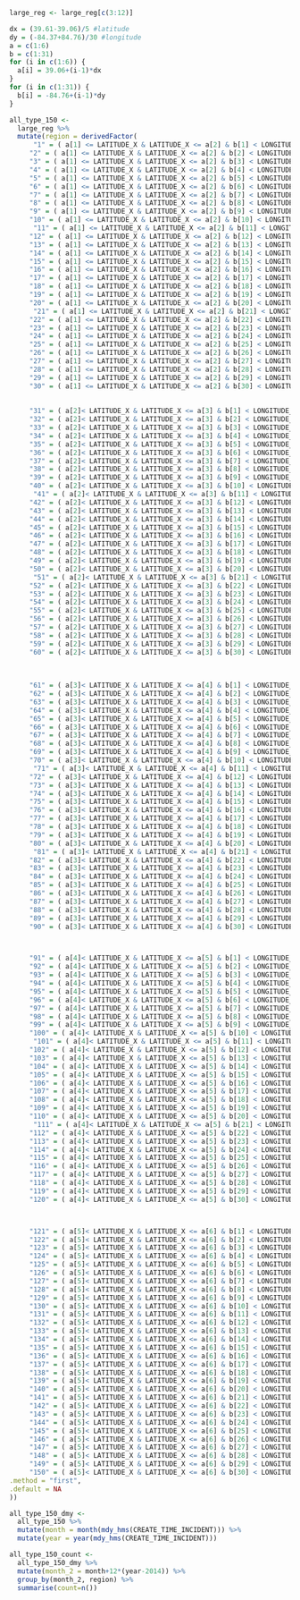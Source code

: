 
```r
large_reg <- large_reg[c(3:12)]
```

```r
dx = (39.61-39.06)/5 #latitude
dy = (-84.37+84.76)/30 #longitude
a = c(1:6)
b = c(1:31)
for (i in c(1:6)) {
  a[i] = 39.06+(i-1)*dx
}
for (i in c(1:31)) {
  b[i] = -84.76+(i-1)*dy
}
```


```r
all_type_150 <-
  large_reg %>%
  mutate(region = derivedFactor(
      "1" = ( a[1] <= LATITUDE_X & LATITUDE_X <= a[2] & b[1] < LONGITUDE_X & LONGITUDE_X<= b[2]),
     "2" = ( a[1] <= LATITUDE_X & LATITUDE_X <= a[2] & b[2] < LONGITUDE_X & LONGITUDE_X <= b[3]),
     "3" = ( a[1] <= LATITUDE_X & LATITUDE_X <= a[2] & b[3] < LONGITUDE_X & LONGITUDE_X<= b[4]),
     "4" = ( a[1] <= LATITUDE_X & LATITUDE_X <= a[2] & b[4] < LONGITUDE_X & LONGITUDE_X <= b[5]),
     "5" = ( a[1] <= LATITUDE_X & LATITUDE_X <= a[2] & b[5] < LONGITUDE_X & LONGITUDE_X<= b[6]),
     "6" = ( a[1] <= LATITUDE_X & LATITUDE_X <= a[2] & b[6] < LONGITUDE_X & LONGITUDE_X <= b[7]),
     "7" = ( a[1] <= LATITUDE_X & LATITUDE_X <= a[2] & b[7] < LONGITUDE_X & LONGITUDE_X<= b[8]),
     "8" = ( a[1] <= LATITUDE_X & LATITUDE_X <= a[2] & b[8] < LONGITUDE_X & LONGITUDE_X <= b[9]),
     "9" = ( a[1] <= LATITUDE_X & LATITUDE_X <= a[2] & b[9] < LONGITUDE_X & LONGITUDE_X<= b[10]),
     "10" = ( a[1] <= LATITUDE_X & LATITUDE_X <= a[2] & b[10] < LONGITUDE_X & LONGITUDE_X <= b[11]),
      "11" = ( a[1] <= LATITUDE_X & LATITUDE_X <= a[2] & b[11] < LONGITUDE_X & LONGITUDE_X<= b[12]),
     "12" = ( a[1] <= LATITUDE_X & LATITUDE_X <= a[2] & b[12] < LONGITUDE_X & LONGITUDE_X <= b[13]),
     "13" = ( a[1] <= LATITUDE_X & LATITUDE_X <= a[2] & b[13] < LONGITUDE_X & LONGITUDE_X<= b[14]),
     "14" = ( a[1] <= LATITUDE_X & LATITUDE_X <= a[2] & b[14] < LONGITUDE_X & LONGITUDE_X <= b[15]),
     "15" = ( a[1] <= LATITUDE_X & LATITUDE_X <= a[2] & b[15] < LONGITUDE_X & LONGITUDE_X<= b[16]),
     "16" = ( a[1] <= LATITUDE_X & LATITUDE_X <= a[2] & b[16] < LONGITUDE_X & LONGITUDE_X <= b[17]),
     "17" = ( a[1] <= LATITUDE_X & LATITUDE_X <= a[2] & b[17] < LONGITUDE_X & LONGITUDE_X<= b[18]),
     "18" = ( a[1] <= LATITUDE_X & LATITUDE_X <= a[2] & b[18] < LONGITUDE_X & LONGITUDE_X <= b[19]),
     "19" = ( a[1] <= LATITUDE_X & LATITUDE_X <= a[2] & b[19] < LONGITUDE_X & LONGITUDE_X<= b[20]),
     "20" = ( a[1] <= LATITUDE_X & LATITUDE_X <= a[2] & b[20] < LONGITUDE_X & LONGITUDE_X <= b[21]),
      "21" = ( a[1] <= LATITUDE_X & LATITUDE_X <= a[2] & b[21] < LONGITUDE_X & LONGITUDE_X<= b[22]),
     "22" = ( a[1] <= LATITUDE_X & LATITUDE_X <= a[2] & b[22] < LONGITUDE_X & LONGITUDE_X <= b[23]),
     "23" = ( a[1] <= LATITUDE_X & LATITUDE_X <= a[2] & b[23] < LONGITUDE_X & LONGITUDE_X<= b[24]),
     "24" = ( a[1] <= LATITUDE_X & LATITUDE_X <= a[2] & b[24] < LONGITUDE_X & LONGITUDE_X <= b[25]),
     "25" = ( a[1] <= LATITUDE_X & LATITUDE_X <= a[2] & b[25] < LONGITUDE_X & LONGITUDE_X<= b[26]),
     "26" = ( a[1] <= LATITUDE_X & LATITUDE_X <= a[2] & b[26] < LONGITUDE_X & LONGITUDE_X <= b[27]),
     "27" = ( a[1] <= LATITUDE_X & LATITUDE_X <= a[2] & b[27] < LONGITUDE_X & LONGITUDE_X<= b[28]),
     "28" = ( a[1] <= LATITUDE_X & LATITUDE_X <= a[2] & b[28] < LONGITUDE_X & LONGITUDE_X <= b[29]),
     "29" = ( a[1] <= LATITUDE_X & LATITUDE_X <= a[2] & b[29] < LONGITUDE_X & LONGITUDE_X<= b[30]),
     "30" = ( a[1] <= LATITUDE_X & LATITUDE_X <= a[2] & b[30] < LONGITUDE_X & LONGITUDE_X <= b[31]),
     
     
     "31" = ( a[2]< LATITUDE_X & LATITUDE_X <= a[3] & b[1] < LONGITUDE_X & LONGITUDE_X<= b[2]),
     "32" = ( a[2]< LATITUDE_X & LATITUDE_X <= a[3] & b[2] < LONGITUDE_X & LONGITUDE_X <= b[3]),
     "33" = ( a[2]< LATITUDE_X & LATITUDE_X <= a[3] & b[3] < LONGITUDE_X & LONGITUDE_X<= b[4]),
     "34" = ( a[2]< LATITUDE_X & LATITUDE_X <= a[3] & b[4] < LONGITUDE_X & LONGITUDE_X <= b[5]),
     "35" = ( a[2]< LATITUDE_X & LATITUDE_X <= a[3] & b[5] < LONGITUDE_X & LONGITUDE_X<= b[6]),
     "36" = ( a[2]< LATITUDE_X & LATITUDE_X <= a[3] & b[6] < LONGITUDE_X & LONGITUDE_X <= b[7]),
     "37" = ( a[2]< LATITUDE_X & LATITUDE_X <= a[3] & b[7] < LONGITUDE_X & LONGITUDE_X<= b[8]),
     "38" = ( a[2]< LATITUDE_X & LATITUDE_X <= a[3] & b[8] < LONGITUDE_X & LONGITUDE_X <= b[9]),
     "39" = ( a[2]< LATITUDE_X & LATITUDE_X <= a[3] & b[9] < LONGITUDE_X & LONGITUDE_X<= b[10]),
     "40" = ( a[2]< LATITUDE_X & LATITUDE_X <= a[3] & b[10] < LONGITUDE_X & LONGITUDE_X <= b[11]),
      "41" = ( a[2]< LATITUDE_X & LATITUDE_X <= a[3] & b[11] < LONGITUDE_X & LONGITUDE_X<= b[12]),
     "42" = ( a[2]< LATITUDE_X & LATITUDE_X <= a[3] & b[12] < LONGITUDE_X & LONGITUDE_X <= b[13]),
     "43" = ( a[2]< LATITUDE_X & LATITUDE_X <= a[3] & b[13] < LONGITUDE_X & LONGITUDE_X<= b[14]),
     "44" = ( a[2]< LATITUDE_X & LATITUDE_X <= a[3] & b[14] < LONGITUDE_X & LONGITUDE_X <= b[15]),
     "45" = ( a[2]< LATITUDE_X & LATITUDE_X <= a[3] & b[15] < LONGITUDE_X & LONGITUDE_X<= b[16]),
     "46" = ( a[2]< LATITUDE_X & LATITUDE_X <= a[3] & b[16] < LONGITUDE_X & LONGITUDE_X <= b[17]),
     "47" = ( a[2]< LATITUDE_X & LATITUDE_X <= a[3] & b[17] < LONGITUDE_X & LONGITUDE_X<= b[18]),
     "48" = ( a[2]< LATITUDE_X & LATITUDE_X <= a[3] & b[18] < LONGITUDE_X & LONGITUDE_X <= b[19]),
     "49" = ( a[2]< LATITUDE_X & LATITUDE_X <= a[3] & b[19] < LONGITUDE_X & LONGITUDE_X<= b[20]),
     "50" = ( a[2]< LATITUDE_X & LATITUDE_X <= a[3] & b[20] < LONGITUDE_X & LONGITUDE_X <= b[21]),
      "51" = ( a[2]< LATITUDE_X & LATITUDE_X <= a[3] & b[21] < LONGITUDE_X & LONGITUDE_X<= b[22]),
     "52" = ( a[2]< LATITUDE_X & LATITUDE_X <= a[3] & b[22] < LONGITUDE_X & LONGITUDE_X <= b[23]),
     "53" = ( a[2]< LATITUDE_X & LATITUDE_X <= a[3] & b[23] < LONGITUDE_X & LONGITUDE_X<= b[24]),
     "54" = ( a[2]< LATITUDE_X & LATITUDE_X <= a[3] & b[24] < LONGITUDE_X & LONGITUDE_X <= b[25]),
     "55" = ( a[2]< LATITUDE_X & LATITUDE_X <= a[3] & b[25] < LONGITUDE_X & LONGITUDE_X<= b[26]),
     "56" = ( a[2]< LATITUDE_X & LATITUDE_X <= a[3] & b[26] < LONGITUDE_X & LONGITUDE_X <= b[27]),
     "57" = ( a[2]< LATITUDE_X & LATITUDE_X <= a[3] & b[27] < LONGITUDE_X & LONGITUDE_X<= b[28]),
     "58" = ( a[2]< LATITUDE_X & LATITUDE_X <= a[3] & b[28] < LONGITUDE_X & LONGITUDE_X <= b[29]),
     "59" = ( a[2]< LATITUDE_X & LATITUDE_X <= a[3] & b[29] < LONGITUDE_X & LONGITUDE_X<= b[30]),
     "60" = ( a[2]< LATITUDE_X & LATITUDE_X <= a[3] & b[30] < LONGITUDE_X & LONGITUDE_X <= b[31]),
     
     
     
     "61" = ( a[3]< LATITUDE_X & LATITUDE_X <= a[4] & b[1] < LONGITUDE_X & LONGITUDE_X<= b[2]),
     "62" = ( a[3]< LATITUDE_X & LATITUDE_X <= a[4] & b[2] < LONGITUDE_X & LONGITUDE_X <= b[3]),
     "63" = ( a[3]< LATITUDE_X & LATITUDE_X <= a[4] & b[3] < LONGITUDE_X & LONGITUDE_X<= b[4]),
     "64" = ( a[3]< LATITUDE_X & LATITUDE_X <= a[4] & b[4] < LONGITUDE_X & LONGITUDE_X <= b[5]),
     "65" = ( a[3]< LATITUDE_X & LATITUDE_X <= a[4] & b[5] < LONGITUDE_X & LONGITUDE_X<= b[6]),
     "66" = ( a[3]< LATITUDE_X & LATITUDE_X <= a[4] & b[6] < LONGITUDE_X & LONGITUDE_X <= b[7]),
     "67" = ( a[3]< LATITUDE_X & LATITUDE_X <= a[4] & b[7] < LONGITUDE_X & LONGITUDE_X<= b[8]),
     "68" = ( a[3]< LATITUDE_X & LATITUDE_X <= a[4] & b[8] < LONGITUDE_X & LONGITUDE_X <= b[9]),
     "69" = ( a[3]< LATITUDE_X & LATITUDE_X <= a[4] & b[9] < LONGITUDE_X & LONGITUDE_X<= b[10]),
     "70" = ( a[3]< LATITUDE_X & LATITUDE_X <= a[4] & b[10] < LONGITUDE_X & LONGITUDE_X <= b[11]),
      "71" = ( a[3]< LATITUDE_X & LATITUDE_X <= a[4] & b[11] < LONGITUDE_X & LONGITUDE_X<= b[12]),
     "72" = ( a[3]< LATITUDE_X & LATITUDE_X <= a[4] & b[12] < LONGITUDE_X & LONGITUDE_X <= b[13]),
     "73" = ( a[3]< LATITUDE_X & LATITUDE_X <= a[4] & b[13] < LONGITUDE_X & LONGITUDE_X<= b[14]),
     "74" = ( a[3]< LATITUDE_X & LATITUDE_X <= a[4] & b[14] < LONGITUDE_X & LONGITUDE_X <= b[15]),
     "75" = ( a[3]< LATITUDE_X & LATITUDE_X <= a[4] & b[15] < LONGITUDE_X & LONGITUDE_X<= b[16]),
     "76" = ( a[3]< LATITUDE_X & LATITUDE_X <= a[4] & b[16] < LONGITUDE_X & LONGITUDE_X <= b[17]),
     "77" = ( a[3]< LATITUDE_X & LATITUDE_X <= a[4] & b[17] < LONGITUDE_X & LONGITUDE_X<= b[18]),
     "78" = ( a[3]< LATITUDE_X & LATITUDE_X <= a[4] & b[18] < LONGITUDE_X & LONGITUDE_X <= b[19]),
     "79" = ( a[3]< LATITUDE_X & LATITUDE_X <= a[4] & b[19] < LONGITUDE_X & LONGITUDE_X<= b[20]),
     "80" = ( a[3]< LATITUDE_X & LATITUDE_X <= a[4] & b[20] < LONGITUDE_X & LONGITUDE_X <= b[21]),
      "81" = ( a[3]< LATITUDE_X & LATITUDE_X <= a[4] & b[21] < LONGITUDE_X & LONGITUDE_X<= b[22]),
     "82" = ( a[3]< LATITUDE_X & LATITUDE_X <= a[4] & b[22] < LONGITUDE_X & LONGITUDE_X <= b[23]),
     "83" = ( a[3]< LATITUDE_X & LATITUDE_X <= a[4] & b[23] < LONGITUDE_X & LONGITUDE_X<= b[24]),
     "84" = ( a[3]< LATITUDE_X & LATITUDE_X <= a[4] & b[24] < LONGITUDE_X & LONGITUDE_X <= b[25]),
     "85" = ( a[3]< LATITUDE_X & LATITUDE_X <= a[4] & b[25] < LONGITUDE_X & LONGITUDE_X<= b[26]),
     "86" = ( a[3]< LATITUDE_X & LATITUDE_X <= a[4] & b[26] < LONGITUDE_X & LONGITUDE_X <= b[27]),
     "87" = ( a[3]< LATITUDE_X & LATITUDE_X <= a[4] & b[27] < LONGITUDE_X & LONGITUDE_X<= b[28]),
     "88" = ( a[3]< LATITUDE_X & LATITUDE_X <= a[4] & b[28] < LONGITUDE_X & LONGITUDE_X <= b[29]),
     "89" = ( a[3]< LATITUDE_X & LATITUDE_X <= a[4] & b[29] < LONGITUDE_X & LONGITUDE_X<= b[30]),
     "90" = ( a[3]< LATITUDE_X & LATITUDE_X <= a[4] & b[30] < LONGITUDE_X & LONGITUDE_X <= b[31]),



     "91" = ( a[4]< LATITUDE_X & LATITUDE_X <= a[5] & b[1] < LONGITUDE_X & LONGITUDE_X<= b[2]),
     "92" = ( a[4]< LATITUDE_X & LATITUDE_X <= a[5] & b[2] < LONGITUDE_X & LONGITUDE_X <= b[3]),
     "93" = ( a[4]< LATITUDE_X & LATITUDE_X <= a[5] & b[3] < LONGITUDE_X & LONGITUDE_X<= b[4]),
     "94" = ( a[4]< LATITUDE_X & LATITUDE_X <= a[5] & b[4] < LONGITUDE_X & LONGITUDE_X <= b[5]),
     "95" = ( a[4]< LATITUDE_X & LATITUDE_X <= a[5] & b[5] < LONGITUDE_X & LONGITUDE_X<= b[6]),
     "96" = ( a[4]< LATITUDE_X & LATITUDE_X <= a[5] & b[6] < LONGITUDE_X & LONGITUDE_X <= b[7]),
     "97" = ( a[4]< LATITUDE_X & LATITUDE_X <= a[5] & b[7] < LONGITUDE_X & LONGITUDE_X<= b[8]),
     "98" = ( a[4]< LATITUDE_X & LATITUDE_X <= a[5] & b[8] < LONGITUDE_X & LONGITUDE_X <= b[9]),
     "99" = ( a[4]< LATITUDE_X & LATITUDE_X <= a[5] & b[9] < LONGITUDE_X & LONGITUDE_X<= b[10]),
     "100" = ( a[4]< LATITUDE_X & LATITUDE_X <= a[5] & b[10] < LONGITUDE_X & LONGITUDE_X <= b[11]),
      "101" = ( a[4]< LATITUDE_X & LATITUDE_X <= a[5] & b[11] < LONGITUDE_X & LONGITUDE_X<= b[12]),
     "102" = ( a[4]< LATITUDE_X & LATITUDE_X <= a[5] & b[12] < LONGITUDE_X & LONGITUDE_X <= b[13]),
     "103" = ( a[4]< LATITUDE_X & LATITUDE_X <= a[5] & b[13] < LONGITUDE_X & LONGITUDE_X<= b[14]),
     "104" = ( a[4]< LATITUDE_X & LATITUDE_X <= a[5] & b[14] < LONGITUDE_X & LONGITUDE_X <= b[15]),
     "105" = ( a[4]< LATITUDE_X & LATITUDE_X <= a[5] & b[15] < LONGITUDE_X & LONGITUDE_X<= b[16]),
     "106" = ( a[4]< LATITUDE_X & LATITUDE_X <= a[5] & b[16] < LONGITUDE_X & LONGITUDE_X <= b[17]),
     "107" = ( a[4]< LATITUDE_X & LATITUDE_X <= a[5] & b[17] < LONGITUDE_X & LONGITUDE_X<= b[18]),
     "108" = ( a[4]< LATITUDE_X & LATITUDE_X <= a[5] & b[18] < LONGITUDE_X & LONGITUDE_X <= b[19]),
     "109" = ( a[4]< LATITUDE_X & LATITUDE_X <= a[5] & b[19] < LONGITUDE_X & LONGITUDE_X<= b[20]),
     "110" = ( a[4]< LATITUDE_X & LATITUDE_X <= a[5] & b[20] < LONGITUDE_X & LONGITUDE_X <= b[21]),
      "111" = ( a[4]< LATITUDE_X & LATITUDE_X <= a[5] & b[21] < LONGITUDE_X & LONGITUDE_X<= b[22]),
     "112" = ( a[4]< LATITUDE_X & LATITUDE_X <= a[5] & b[22] < LONGITUDE_X & LONGITUDE_X <= b[23]),
     "113" = ( a[4]< LATITUDE_X & LATITUDE_X <= a[5] & b[23] < LONGITUDE_X & LONGITUDE_X<= b[24]),
     "114" = ( a[4]< LATITUDE_X & LATITUDE_X <= a[5] & b[24] < LONGITUDE_X & LONGITUDE_X <= b[25]),
     "115" = ( a[4]< LATITUDE_X & LATITUDE_X <= a[5] & b[25] < LONGITUDE_X & LONGITUDE_X<= b[26]),
     "116" = ( a[4]< LATITUDE_X & LATITUDE_X <= a[5] & b[26] < LONGITUDE_X & LONGITUDE_X <= b[27]),
     "117" = ( a[4]< LATITUDE_X & LATITUDE_X <= a[5] & b[27] < LONGITUDE_X & LONGITUDE_X<= b[28]),
     "118" = ( a[4]< LATITUDE_X & LATITUDE_X <= a[5] & b[28] < LONGITUDE_X & LONGITUDE_X <= b[29]),
     "119" = ( a[4]< LATITUDE_X & LATITUDE_X <= a[5] & b[29] < LONGITUDE_X & LONGITUDE_X<= b[30]),
     "120" = ( a[4]< LATITUDE_X & LATITUDE_X <= a[5] & b[30] < LONGITUDE_X & LONGITUDE_X <= b[31]),



     "121" = ( a[5]< LATITUDE_X & LATITUDE_X <= a[6] & b[1] < LONGITUDE_X & LONGITUDE_X<= b[2]),
     "122" = ( a[5]< LATITUDE_X & LATITUDE_X <= a[6] & b[2] < LONGITUDE_X & LONGITUDE_X <= b[3]),
     "123" = ( a[5]< LATITUDE_X & LATITUDE_X <= a[6] & b[3] < LONGITUDE_X & LONGITUDE_X<= b[4]),
     "124" = ( a[5]< LATITUDE_X & LATITUDE_X <= a[6] & b[4] < LONGITUDE_X & LONGITUDE_X <= b[5]),
     "125" = ( a[5]< LATITUDE_X & LATITUDE_X <= a[6] & b[5] < LONGITUDE_X & LONGITUDE_X<= b[6]),
     "126" = ( a[5]< LATITUDE_X & LATITUDE_X <= a[6] & b[6] < LONGITUDE_X & LONGITUDE_X <= b[7]),
     "127" = ( a[5]< LATITUDE_X & LATITUDE_X <= a[6] & b[7] < LONGITUDE_X & LONGITUDE_X<= b[8]),
     "128" = ( a[5]< LATITUDE_X & LATITUDE_X <= a[6] & b[8] < LONGITUDE_X & LONGITUDE_X <= b[9]),
     "129" = ( a[5]< LATITUDE_X & LATITUDE_X <= a[6] & b[9] < LONGITUDE_X & LONGITUDE_X<= b[10]),
     "130" = ( a[5]< LATITUDE_X & LATITUDE_X <= a[6] & b[10] < LONGITUDE_X & LONGITUDE_X <= b[11]),
     "131" = ( a[5]< LATITUDE_X & LATITUDE_X <= a[6] & b[11] < LONGITUDE_X & LONGITUDE_X<= b[12]),
     "132" = ( a[5]< LATITUDE_X & LATITUDE_X <= a[6] & b[12] < LONGITUDE_X & LONGITUDE_X <= b[13]),
     "133" = ( a[5]< LATITUDE_X & LATITUDE_X <= a[6] & b[13] < LONGITUDE_X & LONGITUDE_X<= b[14]),
     "134" = ( a[5]< LATITUDE_X & LATITUDE_X <= a[6] & b[14] < LONGITUDE_X & LONGITUDE_X <= b[15]),
     "135" = ( a[5]< LATITUDE_X & LATITUDE_X <= a[6] & b[15] < LONGITUDE_X & LONGITUDE_X<= b[16]),
     "136" = ( a[5]< LATITUDE_X & LATITUDE_X <= a[6] & b[16] < LONGITUDE_X & LONGITUDE_X <= b[17]),
     "137" = ( a[5]< LATITUDE_X & LATITUDE_X <= a[6] & b[17] < LONGITUDE_X & LONGITUDE_X<= b[18]),
     "138" = ( a[5]< LATITUDE_X & LATITUDE_X <= a[6] & b[18] < LONGITUDE_X & LONGITUDE_X <= b[19]),
     "139" = ( a[5]< LATITUDE_X & LATITUDE_X <= a[6] & b[19] < LONGITUDE_X & LONGITUDE_X<= b[20]),
     "140" = ( a[5]< LATITUDE_X & LATITUDE_X <= a[6] & b[20] < LONGITUDE_X & LONGITUDE_X <= b[21]),
     "141" = ( a[5]< LATITUDE_X & LATITUDE_X <= a[6] & b[21] < LONGITUDE_X & LONGITUDE_X<= b[22]),
     "142" = ( a[5]< LATITUDE_X & LATITUDE_X <= a[6] & b[22] < LONGITUDE_X & LONGITUDE_X <= b[23]),
     "143" = ( a[5]< LATITUDE_X & LATITUDE_X <= a[6] & b[23] < LONGITUDE_X & LONGITUDE_X<= b[24]),
     "144" = ( a[5]< LATITUDE_X & LATITUDE_X <= a[6] & b[24] < LONGITUDE_X & LONGITUDE_X <= b[25]),
     "145" = ( a[5]< LATITUDE_X & LATITUDE_X <= a[6] & b[25] < LONGITUDE_X & LONGITUDE_X<= b[26]),
     "146" = ( a[5]< LATITUDE_X & LATITUDE_X <= a[6] & b[26] < LONGITUDE_X & LONGITUDE_X <= b[27]),
     "147" = ( a[5]< LATITUDE_X & LATITUDE_X <= a[6] & b[27] < LONGITUDE_X & LONGITUDE_X<= b[28]),
     "148" = ( a[5]< LATITUDE_X & LATITUDE_X <= a[6] & b[28] < LONGITUDE_X & LONGITUDE_X <= b[29]),
     "149" = ( a[5]< LATITUDE_X & LATITUDE_X <= a[6] & b[29] < LONGITUDE_X & LONGITUDE_X<= b[30]),
     "150" = ( a[5]< LATITUDE_X & LATITUDE_X <= a[6] & b[30] < LONGITUDE_X & LONGITUDE_X <= b[31]),
.method = "first",
.default = NA
))
```


```r
all_type_150_dmy <-
  all_type_150 %>%
  mutate(month = month(mdy_hms(CREATE_TIME_INCIDENT))) %>%
  mutate(year = year(mdy_hms(CREATE_TIME_INCIDENT)))
```


```r
all_type_150_count <-
  all_type_150_dmy %>%
  mutate(month_2 = month+12*(year-2014)) %>%
  group_by(month_2, region) %>%
  summarise(count=n())
```


